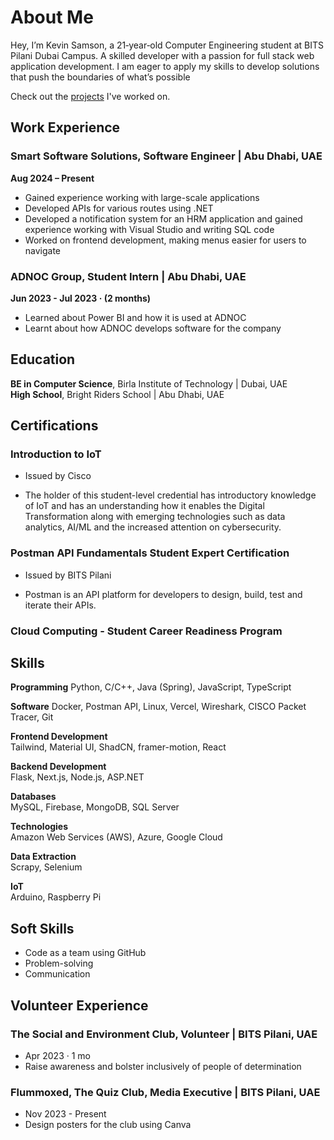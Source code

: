 


# About Me


Hey, I’m Kevin Samson, a 21‑year‑old Computer Engineering student at BITS Pilani Dubai Campus. A skilled developer with a
passion for full stack web application development. I am eager to apply my skills to develop solutions that push the boundaries of
what’s possible

Check out the [projects](/projects) I've worked on.

## Work Experience
### Smart Software Solutions, Software Engineer | Abu Dhabi, UAE  
**Aug 2024 – Present**

- Gained experience working with large-scale applications  
- Developed APIs for various routes using .NET  
- Developed a notification system for an HRM application and gained experience working with Visual Studio and writing SQL code  
- Worked on frontend development, making menus easier for users to navigate  

### ADNOC Group, Student Intern | Abu Dhabi, UAE 
**Jun 2023 - Jul 2023 · (2 months)**
- Learned about Power BI and how it is used at ADNOC
- Learnt about how ADNOC develops software for the company

## Education
**BE in Computer Science**, Birla Institute of Technology | Dubai, UAE  
**High School**, Bright Riders School | Abu Dhabi, UAE

## Certifications
### Introduction to IoT 
- Issued by Cisco

- The holder of this student-level credential has introductory knowledge of IoT and has an understanding how it enables the Digital Transformation along with emerging technologies such as data analytics, AI/ML and the increased attention on cybersecurity. 

### Postman API Fundamentals Student Expert Certification
- Issued by BITS Pilani

- Postman is an API platform for developers to design, build, test and iterate their APIs.

### Cloud Computing - Student Career Readiness Program

## Skills  

**Programming**  Python, C/C++, Java (Spring), JavaScript, TypeScript  

**Software**  Docker, Postman API, Linux, Vercel, Wireshark, CISCO Packet Tracer, Git  

**Frontend Development**  
Tailwind, Material UI, ShadCN, framer-motion, React  

**Backend Development**  
Flask, Next.js, Node.js, ASP.NET  

**Databases**  
MySQL, Firebase, MongoDB, SQL Server  

**Technologies**  
Amazon Web Services (AWS), Azure, Google Cloud  

**Data Extraction**  
Scrapy, Selenium  

**IoT**  
Arduino, Raspberry Pi  

## Soft Skills  
- Code as a team using GitHub  
- Problem-solving  
- Communication  

## Volunteer Experience
### The Social and Environment Club, Volunteer | BITS Pilani, UAE
- Apr 2023 · 1 mo
- Raise awareness and bolster inclusively of people of determination

### Flummoxed, The Quiz Club, Media Executive | BITS Pilani, UAE 
- Nov 2023 - Present
- Design posters for the club using Canva